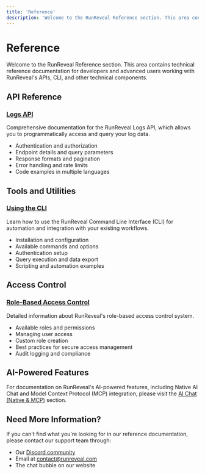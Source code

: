 ```yaml
---
title: 'Reference'
description: 'Welcome to the RunReveal Reference section. This area contains technical reference documentation for developers and advanced users working with RunReveal''s APIs, CLI, and other technical components.'
---
```


# Reference

Welcome to the RunReveal Reference section. This area contains technical reference documentation for developers and advanced users working with RunReveal's APIs, CLI, and other technical components.

## API Reference

### [Logs API](./reference/logs-api)

Comprehensive documentation for the RunReveal Logs API, which allows you to programmatically access and query your log data.

- Authentication and authorization
- Endpoint details and query parameters
- Response formats and pagination
- Error handling and rate limits
- Code examples in multiple languages

## Tools and Utilities

### [Using the CLI](./reference/using-the-cli)

Learn how to use the RunReveal Command Line Interface (CLI) for automation and integration with your existing workflows.

- Installation and configuration
- Available commands and options
- Authentication setup
- Query execution and data export
- Scripting and automation examples

## Access Control

### [Role-Based Access Control](./reference/role-based-access-control)

Detailed information about RunReveal's role-based access control system.

- Available roles and permissions
- Managing user access
- Custom role creation
- Best practices for secure access management
- Audit logging and compliance

## AI-Powered Features

For documentation on RunReveal's AI-powered features, including Native AI Chat and Model Context Protocol (MCP) integration, please visit the [AI Chat (Native & MCP)](../ai-chat) section.

## Need More Information?

If you can't find what you're looking for in our reference documentation, please contact our support team through:

- Our [Discord community](https://discord.gg/n3y6WwPCg7)
- Email at contact@runreveal.com
- The chat bubble on our website

